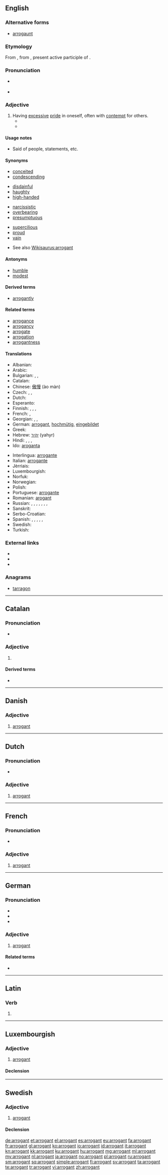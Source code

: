 ==English==

{{wikipedia|arrogance}}

===Alternative forms===
* [[arrogaunt]] {{qualifier|obsolete}}

===Etymology===
From {{etyl|fro|en}} {{term|arrogant|lang=fro}}, from {{etyl|la}} {{term|arrogans|arrogāns||lang=la}}, present active participle of {{term|arrogo|arrogō|||lang=la}}.

===Pronunciation===
* {{a|RP}} {{IPA|/ˈærəɡənt/}}
* {{audio|en-us-arrogant.ogg|Audio (US)}}

===Adjective===
{{en-adj}}

# Having [[excessive]] [[pride]] in oneself, often with [[contempt]] for others.
#* {{quote-book|year=1878|author=[[w:Friedrich Nietzsche|Friedrich Nietzsche]]|title=Wanting to be Loved|passage=The demand to be loved is the greatest of all '''arrogant''' presumptions.}}
#* {{quote-book|year=1987|passage=Call me a braggart, call me '''arrogant'''. People at ABC (and elsewhere) have called me worse. But when you need the job done on deadline, you’ll call me.|author=[[w:Sam Donaldson|Sam Donaldson]]|title=Hold On, Mr President!}}

====Usage notes====
* Said of people, statements, etc.

====Synonyms====
{{top4}}
* [[conceited]]
* [[condescending]]
{{mid4}}
* [[disdainful]]
* [[haughty]]
* [[high-handed]]
{{mid4}}
* [[narcissistic]]
* [[overbearing]]
* [[presumptuous]]
{{mid4}}
* [[supercilious]]
* [[proud]]
* [[vain]]
{{bottom}}
* See also [[Wikisaurus:arrogant]]

====Antonyms====
* [[humble]]
* [[modest]]

====Derived terms====
* [[arrogantly]]

====Related terms====
* [[arrogance]]
* [[arrogancy]]
* [[arrogate]]
* [[arrogation]]
* [[arrogantness]]

====Translations====
{{trans-top|having excessive pride}}
* Albanian: {{t+|sq|arrogant}}
* Arabic: {{t-|ar|متكبر|tr=mutakabbir}}
* Bulgarian: {{t+|bg|арогантен}}, {{t+|bg|надменен}}, {{t+|bg|високомерен}}
* Catalan: {{t-|ca|arrogant}}
* Chinese: [[傲慢]] (ào màn)
* Czech: {{t+|cs|arogantní}}, {{t-|cs|domýšlivý}}, {{t-|cs|nafoukaný}}
* Dutch: {{t+|nl|arrogant}}
* Esperanto: {{t-|eo|aroganta}}
* Finnish: {{t-|fi|röyhkeä}}, {{t+|fi|ylimielinen}}, {{t-|fi|kopea}}, {{t-|fi|julkea}}
* French: {{t+|fr|arrogant}}, {{t+|fr|orgueilleux}}
* Georgian: {{t-|ka|ამპარტავანი|sc=Geor}}, {{t-|ka|ქედმაღალი|sc=Geor}}, {{t-|ka|მედიდური|sc=Geor}}
* German: [[arrogant#German|arrogant]], [[hochmütig]], [[eingebildet]]
* Greek: {{t+|el|υπεροπτικός|tr=yperoptikós}}
* Hebrew: [[יהיר]] (yahyr)
* Hindi: {{t-|hi|अभिमानी|tr=abhimānī}}, {{t-|hi|घमंडी|tr=ghamandī|sc=Deva}}, {{t-|hi|दम्भी|tr=dambhī|sc=Deva}}, {{t-|hi|अक्खड़|tr=akkhaṛ|sc=Deva}}
* Ido: [[aroganta]]
{{trans-mid}}
* Interlingua: [[arrogante]]
* Italian: [[arrogante]]
* Jèrriais: {{tø|roa-jer|rupé}}
* Luxembourgish: {{t-|lb|arrogant}}
* Norfuk: {{tø|cpe-nor|waawaha}}
* Norwegian: {{t+|no|arrogant}}
* Polish: {{t+|pl|arogancki}}
* Portuguese: [[arrogante]]
* Romanian: [[arogant]]
* Russian: {{t+|ru|надменный}}, {{t+|ru|высокомерный}}, {{t+|ru|тщеславный}}, {{t+|ru|кичливый}}, {{t+|ru|горделивый}}, {{t+|ru|спесивый}}, {{t+|ru|чванливый}}, {{t+|ru|заносчивый}}
* Sanskrit: {{t-|sa|अभिमानिन्|tr=abhimānin|sc=Deva}}
* Serbo-Croatian: {{t-|sh|arogantan|alt=arogàntan}}
* Spanish: {{t-|es|arrogante}}, {{t-|es|soberbio}}, {{t-|es|altivo}}, {{t+|es|altanero}}, {{t+|es|creído}}, {{t+|es|presumido}}
* Swedish: {{t+|sv|arrogant}}
* Turkish: {{t+|tr|kibirli}}
{{trans-bottom}}

===External links===
* {{R:Webster 1913}}
* {{R:Century 1911}}
* {{R:OneLook}}

===Anagrams===
* [[tarragon#English|tarragon]]

----

==Catalan==

===Pronunciation===
* {{rhymes|ant|lang=ca}}

===Adjective===
{{ca-adj|type=mf}}

# {{l|en|arrogant}}

====Derived terms====
* {{l|ca|arrogantment}}

----

==Danish==

===Adjective===
{{head|da|adjective}}

# [[arrogant#English|arrogant]]

----

==Dutch==

===Pronunciation===
* {{audio|Nl-arrogant.ogg|audio}}

===Adjective===
{{nl-adj}}

# [[#English|arrogant]]

----

==French==

===Pronunciation===
* {{audio|Fr-arrogant.ogg|audio}}

===Adjective===
{{fr-adj}}

# [[#English|arrogant]]

----

==German==

===Pronunciation===
* {{rhymes|ant|lang=de}}
* {{audio|De-at-arrogant.ogg|Audio (Austria)}}
* {{IPA|/aʁoˈgant/|lang=de}}

===Adjective===
{{head|de|adjective}}

# [[#English|arrogant]]

====Related terms====
* {{l|de|Arroganz}}

----

==Latin==

===Verb===
{{la-verb-form|arrogant}}

# {{conjugation of|arrogo|arrogō|3|p|pres|act|ind|lang=la}}

----

==Luxembourgish==

===Adjective===
{{head|lb|adjective}}

# [[arrogant#English|arrogant]]

====Declension====
{{lb-decl-adj|t}}

----

==Swedish==

===Adjective===
{{head|sv|adjective}}

# [[#English|arrogant]]

====Declension====
{{sv-adj-peri|2=arrogant}}

[[de:arrogant]]
[[et:arrogant]]
[[el:arrogant]]
[[es:arrogant]]
[[eu:arrogant]]
[[fa:arrogant]]
[[fr:arrogant]]
[[gl:arrogant]]
[[ko:arrogant]]
[[io:arrogant]]
[[id:arrogant]]
[[it:arrogant]]
[[kn:arrogant]]
[[kk:arrogant]]
[[ku:arrogant]]
[[hu:arrogant]]
[[mg:arrogant]]
[[ml:arrogant]]
[[my:arrogant]]
[[nl:arrogant]]
[[ja:arrogant]]
[[no:arrogant]]
[[pl:arrogant]]
[[ru:arrogant]]
[[sm:arrogant]]
[[sq:arrogant]]
[[simple:arrogant]]
[[fi:arrogant]]
[[sv:arrogant]]
[[ta:arrogant]]
[[te:arrogant]]
[[tr:arrogant]]
[[vi:arrogant]]
[[zh:arrogant]]